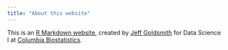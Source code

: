 ```yaml
---
title: "About this website"
---
```


This is an [R Markdown website](http://rmarkdown.rstudio.com/rmarkdown_websites.html), created by [Jeff Goldsmith](http://jeffgoldsmith.com) for Data Science I at [Columbia Biostatistics](https://www.mailman.columbia.edu/become-student/departments/biostatistics).


